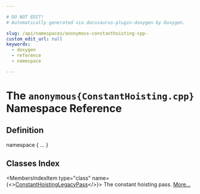 ```yaml
---

# DO NOT EDIT!
# Automatically generated via docusaurus-plugin-doxygen by Doxygen.

slug: /api/namespaces/anonymous-constanthoisting-cpp-
custom_edit_url: null
keywords:
  - doxygen
  - reference
  - namespace

---
```





# The `anonymous{ConstantHoisting.cpp}` Namespace Reference

<DoxygenPage pluginConfig={pluginConfig}>



## Definition

<CodeBlock>namespace &#123; ... &#125;</CodeBlock>

## Classes Index

<MembersIndex>

<MembersIndexItem
  type="class"
  name={<><a href="/docs/api/classes/anonymous-namespace-constanthoisting-cpp-/constanthoistinglegacypass">ConstantHoistingLegacyPass</a></>}>
The constant hoisting pass. <a href="/docs/api/classes/anonymous-namespace-constanthoisting-cpp-/constanthoistinglegacypass/#details">More...</a>
</MembersIndexItem>

</MembersIndex>


</DoxygenPage>
